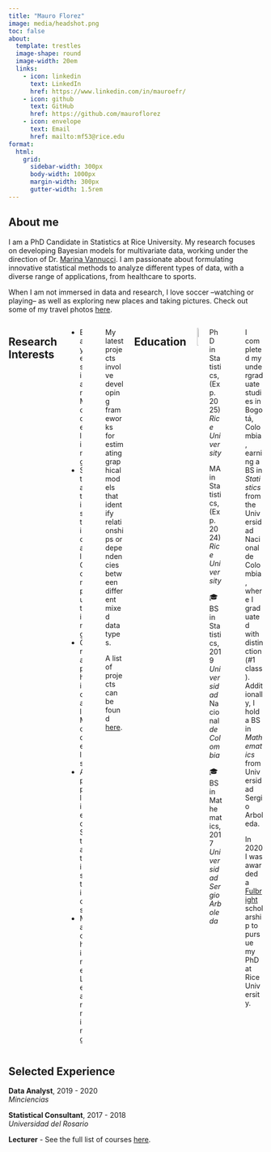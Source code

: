 ```yaml
---
title: "Mauro Florez"
image: media/headshot.png
toc: false
about:
  template: trestles
  image-shape: round
  image-width: 20em
  links:
    - icon: linkedin
      text: LinkedIn
      href: https://www.linkedin.com/in/mauroefr/
    - icon: github
      text: GitHub
      href: https://github.com/mauroflorez
    - icon: envelope
      text: Email
      href: mailto:mf53@rice.edu
format:
  html:
    grid:
      sidebar-width: 300px
      body-width: 1000px
      margin-width: 300px
      gutter-width: 1.5rem
---
```


::: justify
## About me

I am a PhD Candidate in Statistics at Rice University. My research focuses on developing Bayesian models for multivariate data, working under the direction of Dr. [Marina Vannucci](https://marina.blogs.rice.edu/). I am passionate about formulating innovative statistical methods to analyze different types of data, with a diverse range of applications, from healthcare to sports.

When I am not immersed in data and research, I love soccer –watching or playing– as well as exploring new places and taking pictures. Check out some of my travel photos [here](https://mauroflorez.github.io/gallery.html).
:::

::: columns
## Research Interests

::: {.column width="40%"}
-   Bayesian Modeling
-   Statistical Computing
-   Graphical Models
-   Applied Statistics
-   Machine Learning
:::

::: {.column width="5%"}
:::

::: {.column width="50%"}
My latest projects involve developing frameworks for estimating graphical models that identify relationships or dependencies between different mixed data types.

A list of projects can be found [here](https://mauroflorez.github.io/projects.html).
:::

## Education

::: {.column width="5%"}
![](media/logos.png){fig-align="left" width="35"}
:::

::: {.column width="35%"}
PhD in Statistics, (Exp. 2025)\
*Rice University*

MA in Statistics, (Exp. 2024)\
*Rice University*

🎓 BS in Statistics, 2019\
*Universidad* Nacional *de Colombia*

🎓 BS in Mathematics, 2017\
*Universidad Sergio Arboleda*
:::

::: {.column width="5%"}
:::

::: {.column width="50%"}
I completed my undergraduate studies in Bogotá, Colombia, earning a BS in *Statistics* from the Universidad Nacional de Colombia, where I graduated with distinction (#1 class). Additionally, I hold a BS in *Mathematics* from Universidad Sergio Arboleda.

In 2020 I was awarded a [Fulbright](https://www.fulbrightprogram.org/) scholarship to pursue my PhD at Rice University.
:::
:::

::: justify
## Selected Experience

**Data Analyst**, 2019 - 2020\
*Minciencias*

**Statistical Consultant**, 2017 - 2018\
*Universidad del Rosario*

**Lecturer** - See the full list of courses [here](https://mauroflorez.github.io/teaching.html).
:::
